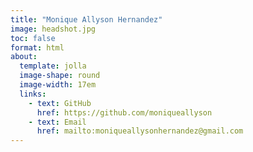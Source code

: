```yaml
---
title: "Monique Allyson Hernandez"
image: headshot.jpg
toc: false
format: html
about:
  template: jolla
  image-shape: round
  image-width: 17em
  links:
    - text: GitHub
      href: https://github.com/moniqueallyson
    - text: Email
      href: mailto:moniqueallysonhernandez@gmail.com
---
```

